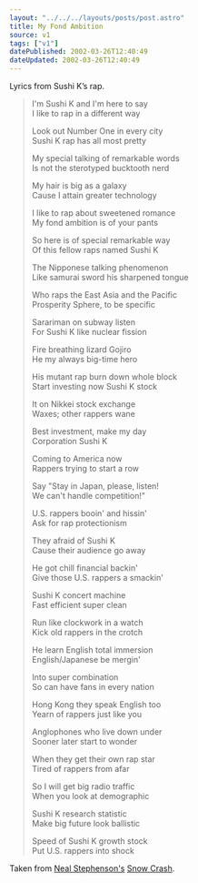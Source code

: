 ```yaml
---
layout: "../../../layouts/posts/post.astro"
title: My Fond Ambition
source: v1
tags: ["v1"]
datePublished: 2002-03-26T12:40:49
dateUpdated: 2002-03-26T12:40:49
---
```


Lyrics from Sushi K&#8217;s rap.

> I'm Sushi K and I'm here to say<br />
> I like to rap in a different way<br />
>
> Look out Number One in every city<br />
> Sushi K rap has all most pretty<br />
>
> My special talking of remarkable words<br />
> Is not the sterotyped bucktooth nerd<br />
>
> My hair is big as a galaxy<br />
> Cause I attain greater technology<br />
>
> I like to rap about sweetened romance<br />
> My fond ambition is of your pants<br />
>
> So here is of special remarkable way<br />
> Of this fellow raps named Sushi K<br />
>
> The Nipponese talking phenomenon<br />
> Like samurai sword his sharpened tongue<br />
>
> Who raps the East Asia and the Pacific<br />
> Prosperity Sphere, to be specific<br />
>
> Sarariman on subway listen<br />
> For Sushi K like nuclear fission<br />
>
> Fire breathing lizard Gojiro<br />
> He my always big-time hero<br />
>
> His mutant rap burn down whole block<br />
> Start investing now Sushi K stock<br />
>
> It on Nikkei stock exchange<br />
> Waxes; other rappers wane<br />
>
> Best investment, make my day<br />
> Corporation Sushi K<br />
>
> Coming to America now<br />
> Rappers trying to start a row<br />
>
> Say "Stay in Japan, please, listen!<br />
> We can't handle competition!"<br />
>
> U.S. rappers booin' and hissin'<br />
> Ask for rap protectionism<br />
>
> They afraid of Sushi K<br />
> Cause their audience go away<br />
>
> He got chill financial backin'<br />
> Give those U.S. rappers a smackin'<br />
>
> Sushi K concert machine<br />
> Fast efficient super clean<br />
>
> Run like clockwork in a watch<br />
> Kick old rappers in the crotch<br />
>
> He learn English total immersion<br />
> English/Japanese be mergin'<br />
>
> Into super combination<br />
> So can have fans in every nation<br />
>
> Hong Kong they speak English too<br />
> Yearn of rappers just like you<br />
>
> Anglophones who live down under<br />
> Sooner later start to wonder<br />
>
> When they get their own rap star<br />
> Tired of rappers from afar<br />
>
> So I will get big radio traffic<br />
> When you look at demographic<br />
>
> Sushi K research statistic<br />
> Make big future look ballistic<br />
>
> Speed of Sushi K growth stock<br />
> Put U.S. rappers into shock<br />

Taken from [Neal Stephenson's](http://www.well.com/user/neal/ "Neal Stephenson's website") [Snow Crash](http://www.amazon.co.uk/exec/obidos/ASIN/0140232923/ohsky "Snow Crash on Amazon.co.uk").
